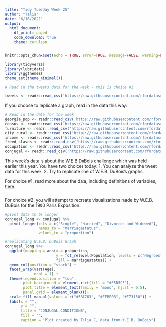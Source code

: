 ```yaml
---
title: "Tidy Tuesday Week 25"
author: "Talia"
date: "6/16/2021"
output: 
  html_document:
    df_print: paged
    code_download: true
    theme: cerulean
---
```


```r
knitr::opts_chunk$set(echo = TRUE, error=TRUE, message=FALSE, warning=FALSE)
```

```r
library(tidyverse)     
library(lubridate)     
library(ggthemes)      
theme_set(theme_minimal()) 
```

```r
# Read in the tweets data for the week - this is choice #1

tweets <- readr::read_csv('https://raw.githubusercontent.com/rfordatascience/tidytuesday/master/data/2021/2021-06-15/tweets.csv')
```

If you choose to replicate a graph, read in the data this way:

```r
# Read in the data for the week
georgia_pop <- readr::read_csv('https://raw.githubusercontent.com/rfordatascience/tidytuesday/master/data/2021/2021-02-16/georgia_pop.csv')
census <- readr::read_csv('https://raw.githubusercontent.com/rfordatascience/tidytuesday/master/data/2021/2021-02-16/census.csv')
furniture <- readr::read_csv('https://raw.githubusercontent.com/rfordatascience/tidytuesday/master/data/2021/2021-02-16/furniture.csv')
city_rural <- readr::read_csv('https://raw.githubusercontent.com/rfordatascience/tidytuesday/master/data/2021/2021-02-16/city_rural.csv')
income <- readr::read_csv('https://raw.githubusercontent.com/rfordatascience/tidytuesday/master/data/2021/2021-02-16/income.csv')
freed_slaves <- readr::read_csv('https://raw.githubusercontent.com/rfordatascience/tidytuesday/master/data/2021/2021-02-16/freed_slaves.csv')
occupation <- readr::read_csv('https://raw.githubusercontent.com/rfordatascience/tidytuesday/master/data/2021/2021-02-16/occupation.csv')
conjugal <- readr::read_csv('https://raw.githubusercontent.com/rfordatascience/tidytuesday/master/data/2021/2021-02-16/conjugal.csv')
```

This week's data is about the W.E.B DuBois challenge which was held earlier this year. You have two choices today: 1. You can analyze the tweet data for this week. 2. Try to replicate one of W.E.B. DuBois's graphs. 

For choice #1, read more about the data, including definitions of variables, [here](https://github.com/rfordatascience/tidytuesday/blob/master/data/2021/2021-06-15/readme.md). 

```r

```

For choice #2, you will attempt to recreate visualizations made by W.E.B. DuBois for the 1900 Paris Exposition.

```r
#pivot data to be longer 
conjugal_long <- conjugal %>% 
  pivot_longer(cols = c("Single", "Married", "Divorced and Widowed"),
               names_to = "marriagestatus",
               values_to = "proportion")

#replicating W.E.B. DuBois Graph
conjugal_long %>% 
  ggplot(mapping = aes(x = proportion,
                       y = fct_relevel(Population, levels = c("Negroes", "Germany")), 
                       fill = marriagestatus)) +
  geom_col(position = "stack") + 
  facet_wrap(vars(Age), 
             ncol = 1) + 
  theme(legend.position = "top",
        plot.background = element_rect(fill = "#E5D5C5"),
        plot.title = element_text(family = "mono", hjust = 0.5),
        panel.grid = element_blank())+
  scale_fill_manual(values = c("#537763", "#FFBE03", "#E73150")) +
  labs(x = "", 
       y = "", 
       title = "CONJUGAL CONDITIONS",
       fill = "",
       caption = "Plot created by Talia C, data from W.E.B. DuBois")
```
